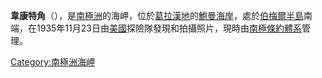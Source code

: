 {{expand|time=2014-01-02T17:18:12+00:00}}
{{unreferenced|time=2014-01-02T17:18:12+00:00}}
{{coord|68|31|S|65|12|W|display=title}}

'''韋康特角'''（{{lang-en|Vesconte Point}}），是[[南極洲|南極洲]]的海岬，位於[[葛拉漢地|葛拉漢地]]的[[鮑曼海岸|鮑曼海岸]]，處於[[伯梅爾半島|伯梅爾半島]]南端，在1935年11月23日由[[美國|美國]]探險隊發現和拍攝照片，現時由[[南極條約體系|南極條約體系]]管理。

{{DEFAULTSORT:Vesconte Point}}
[[Category:南極洲海岬|Category:南極洲海岬]]


{{BowmanCoast-geo-stub}}